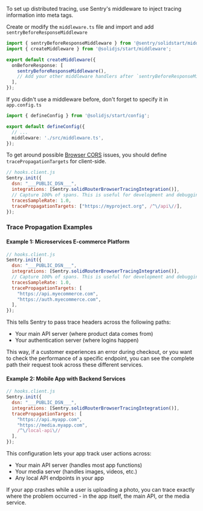 To set up distributed tracing, use Sentry's middleware to inject tracing information into meta tags.

Create or modify the `middleware.ts` file and import and add `sentryBeforeResponseMiddleware`

```typescript {filename: middleware.ts}
import { sentryBeforeResponseMiddleware } from '@sentry/solidstart/middleware';
import { createMiddleware } from '@solidjs/start/middleware';

export default createMiddleware({
  onBeforeResponse: [
    sentryBeforeResponseMiddleware(),
    // Add your other middleware handlers after `sentryBeforeResponseMiddleware`
  ],
});
````

If you didn't use a middleware before, don't forget to specify it in `app.config.ts`

```typescript {filename: app.config.ts}
import { defineConfig } from '@solidjs/start/config';

export default defineConfig({
  // ...
  middleware: './src/middleware.ts',
});
```

To get around possible [Browser CORS](https://developer.mozilla.org/en-US/docs/Web/HTTP/CORS) issues, you should define `tracePropagationTargets` for client-side.

```javascript
// hooks.client.js
Sentry.init({
  dsn: "___PUBLIC_DSN___",
  integrations: [Sentry.solidRouterBrowserTracingIntegration()],
  // Capture 100% of spans. This is useful for development and debugging. Consider reducing in production or using traceSampler
  tracesSampleRate: 1.0,
  tracePropagationTargets: ["https://myproject.org", /^\/api\//],
});
```

### Trace Propagation Examples

#### Example 1: Microservices E-commerce Platform

```javascript
// hooks.client.js
Sentry.init({
  dsn: "___PUBLIC_DSN___",
  integrations: [Sentry.solidRouterBrowserTracingIntegration()],
  // Capture 100% of spans. This is useful for development and debugging. Consider reducing in production or using traceSampler
  tracesSampleRate: 1.0,
  tracePropagationTargets: [
    "https://api.myecommerce.com",
    "https://auth.myecommerce.com",
  ],
});
```

This tells Sentry to pass trace headers across the following paths:

* Your main API server (where product data comes from)
* Your authentication server (where logins happen)

This way, if a customer experiences an error during checkout, or you want to check the performance of a specific endpoint, you can see the complete path their request took across these different services.

#### Example 2: Mobile App with Backend Services

```javascript
// hooks.client.js
Sentry.init({
  dsn: "___PUBLIC_DSN___",
  integrations: [Sentry.solidRouterBrowserTracingIntegration()],
  tracePropagationTargets: [
    "https://api.myapp.com",
    "https://media.myapp.com",
    /^\/local-api\//
  ],
});
```

This configuration lets your app track user actions across:

* Your main API server (handles most app functions)
* Your media server (handles images, videos, etc.)
* Any local API endpoints in your app

If your app crashes while a user is uploading a photo, you can trace exactly where the problem occurred - in the app itself, the main API, or the media service.
